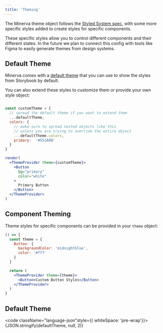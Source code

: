 ```yaml
---
title: 'Theming'
---
```



The Minerva theme object follows the [Styled System spec](https://system-ui.com/theme/), with some more specific styles added to create styles for specific components.

These specific styles allow you to control different components and their different states. In the future we plan to connect this config with tools like Figma to easily generate themes from design systems.

## Default Theme

Minerva comes with a [default theme](https://github.com/cratebind/minerva-ui/blob/master/src/theme.ts) that you can use to show the styles from Storybook by default.

You can also extend these styles to customize them or provide your own style object:

```jsx live noInline

const customTheme = {
  // spread the default theme if you want to extend them
  ...defaultTheme,
  colors: {
    // make sure to spread nested objects like this
    // unless you are trying to override the entire object
    ...defaultTheme.colors,
    primary:  '#551A8B'
  }
}

render(
  <ThemeProvider theme={customTheme}>
    <Button
      bg="primary"
      color="white"
    >
      Primary Button
    </Button>
  </ThemeProvider>
)
```

## Component Theming

Theme styles for specific components can be provided in your `theme` object:

```jsx
() => {
  const theme = {
    Button: {
      backgroundColor: 'midnightblue',
      color: '#fff'
    }
  }

  return (
    <ThemeProvider theme={theme}>
      <Button>Custom Button Styles</Button>
    </ThemeProvider>
  )
}
```

## Default Theme

<code className="language-json"style={{ whiteSpace: 'pre-wrap'}}>
  {JSON.stringify(defaultTheme, null, 2)}
</code>